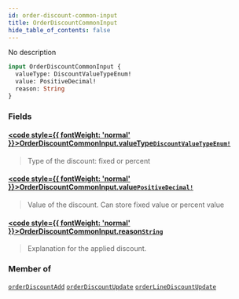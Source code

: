 ```yaml
---
id: order-discount-common-input
title: OrderDiscountCommonInput
hide_table_of_contents: false
---
```








No description

```graphql
input OrderDiscountCommonInput {
  valueType: DiscountValueTypeEnum!
  value: PositiveDecimal!
  reason: String
}
```


### Fields

#### [<code style={{ fontWeight: 'normal' }}>OrderDiscountCommonInput.<b>valueType</b></code>](#)<Bullet />[`DiscountValueTypeEnum!`](../../../developer/api-reference/enums/discount-value-type-enum) <Badge class="secondary" text="non-null"/> <Badge class="secondary" text="enum"/>
> Type of the discount: fixed or percent
> 

#### [<code style={{ fontWeight: 'normal' }}>OrderDiscountCommonInput.<b>value</b></code>](#)<Bullet />[`PositiveDecimal!`](../../../developer/api-reference/scalars/positive-decimal) <Badge class="secondary" text="non-null"/> <Badge class="secondary" text="scalar"/>
> Value of the discount. Can store fixed value or percent value
> 

#### [<code style={{ fontWeight: 'normal' }}>OrderDiscountCommonInput.<b>reason</b></code>](#)<Bullet />[`String`](../../../developer/api-reference/scalars/string) <Badge class="secondary" text="scalar"/>
> Explanation for the applied discount.
> 



### Member of

[`orderDiscountAdd`](../../../developer/api-reference/mutations/order-discount-add)  <Badge class="secondary" text="mutation"/><Bullet />[`orderDiscountUpdate`](../../../developer/api-reference/mutations/order-discount-update)  <Badge class="secondary" text="mutation"/><Bullet />[`orderLineDiscountUpdate`](../../../developer/api-reference/mutations/order-line-discount-update)  <Badge class="secondary" text="mutation"/>



